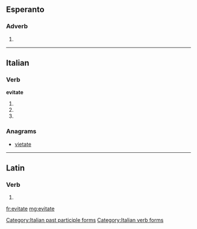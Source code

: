 ==Esperanto==

===Adverb===
{{head|eo}}

# {{eo-form of|evit|ate}}

----

==Italian==

===Verb===
'''evitate'''

# {{conjugation of|evitare||2|p|pres|ind|lang=it}}
# {{conjugation of|evitare||2|p|imp|lang=it}}
# {{form of|[[feminine|Feminine]] plural|evitato}}

===Anagrams===
* [[vietate#Italian|vietate]]

[[Category:Italian past participle forms]]
[[Category:Italian verb forms]]

----

==Latin==

===Verb===
{{la-verb-form|ēvītāte}}

# {{conjugation of|evito|ēvītō|2|p|pres|act|imp|lang=la}}

[[fr:evitate]]
[[mg:evitate]]